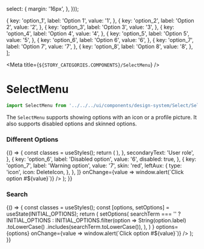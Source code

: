 
  select: {
    margin: '16px',
  },
}));

  {
    key: 'option_1',
    label: 'Option 1',
    value: '1',
  },
  {
    key: 'option_2',
    label: 'Option 2',
    value: '2',
  },
  {
    key: 'option_3',
    label: 'Option 3',
    value: '3',
  },
  {
    key: 'option_4',
    label: 'Option 4',
    value: '4',
  },
  {
    key: 'option_5',
    label: 'Option 5',
    value: '5',
  },
  {
    key: 'option_6',
    label: 'Option 6',
    value: '6',
  },
  {
    key: 'option_7',
    label: 'Option 7',
    value: '7',
  },
  {
    key: 'option_8',
    label: 'Option 8',
    value: '8',
  },
];

<Meta title={`${STORY_CATEGORIES.COMPONENTS}/SelectMenu`} />

# SelectMenu

```js
import SelectMenu from '../../../ui/components/design-system/Select/SelectMenu';
```

The `SelectMenu` supports showing options with an icon or a profile picture.
It also supports disabled options and skinned options.

### Different Options

<Preview>
  <Story name="SelectMenu">
    {() => {
      const classes = useStyles();
      return (
        <SelectMenu
          className={classes.select}
          size="normal"
          options={[
            {
              key: 'option_1',
              label: 'Option 1',
              value: '1',
            },
            {
              key: 'option_2',
              label: 'Option 2',
              value: '2',
            },
            {
              key: 'option_3',
              label: 'Option with a long long long label',
              value: '3',
            },
            {
              key: 'option_4',
              label: 'Option with icon',
              value: '4',
              leftAux: {
                type: 'icon',
                icon: EditIcon,
              },
            },
            {
              key: 'option_5',
              label: 'User Name',
              value: '5',
              leftAux: {
                type: 'node',
                node: (
                  <MenuItemPhoto src="data:image/png;base64,iVBORw0KGgoAAAANSUhEUgAAAAEAAAABCAQAAAC1HAwCAAAAC0lEQVR42mNc/R8AAlsBrPwu9ZMAAAAASUVORK5CYII=" />
                ),
              },
              secondaryText: 'User role',
            },
            {
              key: 'option_6',
              label: 'Disabled option',
              value: '6',
              disabled: true,
            },
            {
              key: 'option_7',
              label: 'Warning option',
              value: '7',
              skin: 'red',
              leftAux: {
                type: 'icon',
                icon: DeleteIcon,
              },
            },
          ]}
          onChange={value => window.alert(`Click option #${value}`)}
        />
      );
    }}
  </Story>
</Preview>

### Search

<Preview>
  <Story name="Search">
    {() => {
      const classes = useStyles();
      const [options, setOptions] = useState(INITIAL_OPTIONS);
      return (
        <SelectMenu
          className={classes.select}
          size="normal"
          onOptionsFetchRequested={searchTerm =>
            setOptions(
              searchTerm === ''
                ? INITIAL_OPTIONS
                : INITIAL_OPTIONS.filter(option =>
                    String(option.label)
                      .toLowerCase()
                      .includes(searchTerm.toLowerCase()),
                  ),
            )
          }
          options={options}
          onChange={value => window.alert(`Click option #${value}`)}
        />
      );
    }}
  </Story>
</Preview>

